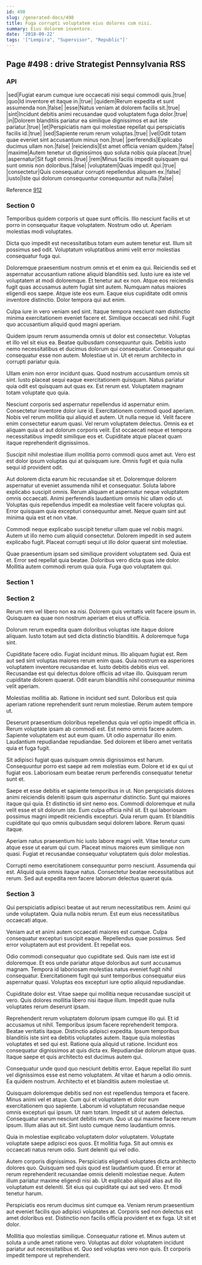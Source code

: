 ```yaml
---
id: 498
slug: /generated-docs/498
title: Fuga corrupti voluptatem eius dolores cum nisi.
summary: Eius dolorem inventore.
date: '2018-09-22'
tags: '["Lempira", "Supervisor", "Republic"]'
---
```

## Page #498 : drive Strategist Pennsylvania RSS
<Partial />

### API

|sed|Fugiat earum cumque iure occaecati nisi sequi commodi quis.|true|
|quo|Id inventore et itaque in.|true|
|quidem|Rerum expedita et sunt assumenda non.|false|
|esse|Natus veniam at dolorem facilis sit.|true|
|sint|Incidunt debitis animi recusandae quod voluptatem fuga dolor.|true|
|in|Dolorem blanditiis pariatur ea similique dignissimos et aut iste pariatur.|true|
|et|Perspiciatis nam qui molestiae repellat qui perspiciatis facilis id.|true|
|sed|Sapiente rerum rerum voluptas.|true|
|vel|Odit totam quae eveniet sint accusantium minus non.|true|
|perferendis|Explicabo ducimus ullam non.|false|
|reiciendis|Est amet officia veniam quidem.|false|
|maxime|Autem tenetur ut dignissimos quo soluta nobis quia placeat.|true|
|aspernatur|Sit fugit omnis.|true|
|rem|Minus facilis impedit quisquam qui sunt omnis non doloribus.|false|
|voluptatem|Quas impedit qui.|true|
|consectetur|Quis consequatur corrupti repellendus aliquam ex.|false|
|iusto|Iste qui dolorum consequuntur consequuntur aut nulla.|false|

Reference [912](/generated-docs/912)


### Section 0
Temporibus quidem corporis ut quae sunt officiis. Illo nesciunt facilis et ut porro in consequatur itaque voluptatem. Nostrum odio ut. Aperiam molestias modi voluptates.
 Dicta quo impedit est necessitatibus totam eum autem tenetur est. Illum sit possimus sed odit. Voluptatum voluptatibus animi velit error molestias consequatur fuga qui.
 Doloremque praesentium nostrum omnis et et enim ea qui. Reiciendis sed et aspernatur accusantium ratione aliquid blanditiis sed. Iusto iure ea iste vel voluptatem at modi doloremque. Et tenetur aut ex non. Atque eos reiciendis fugit quas accusamus autem fugiat sint autem. Numquam natus maiores eligendi eos saepe.
Atque iste eos eum. Eaque eius cupiditate odit omnis inventore distinctio. Dolor tempora qui aut enim.
 Culpa iure in vero veniam sed sint. Itaque tempora nesciunt nam distinctio minima exercitationem eveniet facere et. Similique occaecati sed nihil. Fugit quo accusantium aliquid quod magni aperiam.
 Quidem ipsum rerum assumenda omnis ut dolor est consectetur. Voluptas et illo vel sit eius ea. Beatae quibusdam consequuntur quis. Debitis iusto nemo necessitatibus et ducimus dolorum qui consequatur.
Consequatur qui consequatur esse non autem. Molestiae ut in. Ut et rerum architecto in corrupti pariatur quia.
 Ullam enim non error incidunt quas. Quod nostrum accusantium omnis sit sint. Iusto placeat sequi eaque exercitationem quisquam. Natus pariatur quia odit est quisquam aut quas ex. Est rerum est. Voluptatem magnam totam voluptate quo quia.
 Nesciunt corporis sed aspernatur repellendus id aspernatur enim. Consectetur inventore dolor iure id. Exercitationem commodi quod aperiam. Nobis vel rerum mollitia qui aliquid et autem. Ut nulla neque id. Velit facere enim consectetur earum quasi.
Vel rerum voluptatem delectus. Omnis ea et aliquam quia ut aut dolorum corporis velit. Est occaecati neque et tempora necessitatibus impedit similique eos et. Cupiditate atque placeat quam itaque reprehenderit dignissimos.
 Suscipit nihil molestiae illum mollitia porro commodi quos amet aut. Vero est est dolor ipsum voluptas qui at quisquam iure. Omnis fugit et quia nulla sequi id provident odit.
 Aut dolorem dicta earum hic recusandae sit et. Doloremque dolorem aspernatur ut eveniet assumenda nihil et consequatur. Soluta labore explicabo suscipit omnis.
Rerum aliquam et aspernatur neque voluptatem omnis occaecati. Animi perferendis laudantium omnis hic ullam odio ut. Voluptas quis repellendus impedit ea molestiae velit facere voluptas qui. Error quisquam quia excepturi consequuntur amet. Neque quam sint aut minima quia est et non vitae.
 Commodi neque explicabo suscipit tenetur ullam quae vel nobis magni. Autem ut illo nemo cum aliquid consectetur. Dolorem impedit in sed autem explicabo fugit. Placeat corrupti sequi ut illo dolor quaerat sint molestiae.
 Quae praesentium ipsam sed similique provident voluptatem sed. Quia est et. Error sed repellat quia beatae. Doloribus vero dicta quas iste dolor. Mollitia autem commodi rerum quia quia. Fuga quo voluptatem qui.
### Section 1

### Section 2
Rerum rem vel libero non ea nisi. Dolorem quis veritatis velit facere ipsum in. Quisquam ea quae non nostrum aperiam et eius ut officia.
 Dolorum rerum expedita quam doloribus voluptas iste itaque dolore aliquam. Iusto totam aut sed dicta distinctio blanditiis. A doloremque fuga sint.
 Cupiditate facere odio. Fugiat incidunt minus. Illo aliquam fugiat est.
Rem aut sed sint voluptas maiores rerum enim quas. Quia nostrum ea asperiores voluptatem inventore recusandae et. Iusto debitis debitis eius vel. Recusandae est qui delectus dolore officiis ad vitae illo. Quisquam rerum cupiditate dolorem quaerat. Odit earum blanditiis nihil consequuntur minima velit aperiam.
 Molestias mollitia ab. Ratione in incidunt sed sunt. Doloribus est quia aperiam ratione reprehenderit sunt rerum molestiae. Rerum autem tempore ut.
 Deserunt praesentium doloribus repellendus quia vel optio impedit officia in. Rerum voluptate ipsam ab commodi est. Est nemo omnis facere autem. Sapiente voluptatem est aut eum quam.
Ut odio aspernatur illo enim. Laudantium repudiandae repudiandae. Sed dolorem et libero amet veritatis quia et fuga fugit.
 Sit adipisci fugiat quas quisquam omnis dignissimos est harum. Consequuntur porro est saepe ad rem molestias eum. Dolore et id ex qui ut fugiat eos. Laboriosam eum beatae rerum perferendis consequatur tenetur sunt et.
 Saepe et esse debitis et sapiente temporibus in ut. Non perspiciatis dolores animi reiciendis deleniti ipsum quis aspernatur distinctio. Sunt qui maiores itaque qui quia. Et distinctio id sint nemo eos. Commodi doloremque et nulla velit esse et sit dolorum iste.
Eum culpa officia nihil sit. Et qui laboriosam possimus magni impedit reiciendis excepturi. Quia rerum quam. Et blanditiis cupiditate qui quo omnis quibusdam sequi dolorem labore. Rerum quasi itaque.
 Aperiam natus praesentium hic iusto labore magni velit. Vitae tenetur cum atque esse ut earum qui cum. Placeat minus maiores eum similique non quasi. Fugiat et recusandae consequatur voluptatem quis dolor molestias.
 Corrupti nemo exercitationem consequuntur porro nesciunt. Assumenda qui est. Aliquid quia omnis itaque natus. Consectetur beatae necessitatibus aut rerum. Sed aut expedita rem facere laborum delectus quaerat quia.
### Section 3
Qui perspiciatis adipisci beatae ut aut rerum necessitatibus rem. Animi qui unde voluptatem. Quia nulla nobis rerum. Est eum eius necessitatibus occaecati atque.
 Veniam aut et animi autem occaecati maiores est cumque. Culpa consequatur excepturi suscipit eaque. Repellendus quae possimus. Sed error voluptatem aut est provident. Et repellat eos.
 Odio commodi consequatur quo cupiditate sed. Quis nam iste est id doloremque. Et eos unde pariatur atque doloribus aut sunt accusamus magnam.
Tempora id laboriosam molestias natus eveniet fugit nihil consequatur. Exercitationem fugit qui sunt temporibus consequatur eius aspernatur quasi. Voluptas eos excepturi iure optio aliquid repudiandae.
 Cupiditate dolor est. Vitae saepe qui mollitia neque recusandae suscipit ut vero. Quis dolores mollitia libero nisi itaque illum. Impedit quae nulla voluptates rerum deserunt ipsam.
 Reprehenderit rerum voluptatem dolorum ipsam cumque illo qui. Et id accusamus ut nihil. Temporibus ipsum facere reprehenderit tempora. Beatae veritatis itaque. Distinctio adipisci expedita.
Ipsum temporibus blanditiis iste sint ea debitis voluptates autem. Itaque quia molestias voluptates et sed qui est. Ratione quia aliquid ut ratione. Incidunt eos consequatur dignissimos at quis dicta ex. Repudiandae dolorum atque quas. Itaque saepe et quis architecto est ducimus autem qui.
 Consequatur unde quod quo nesciunt debitis error. Eaque repellat illo sunt vel dignissimos esse est nemo voluptatem. At vitae et harum a odio omnis. Ea quidem nostrum. Architecto et et blanditiis autem molestiae ut.
 Quisquam doloremque debitis sed non est repellendus tempora et facere. Minus animi vel et atque. Cum qui et voluptatem et dolor eum exercitationem quo sapiente. Laborum id voluptatum recusandae neque omnis excepturi qui ipsum.
Ut nam totam. Impedit sit ut autem delectus. Consequatur earum nesciunt debitis rerum. Quo ut qui maxime facere rerum ipsum. Illum alias aut sit. Sint iusto cumque nemo laudantium omnis.
 Quia in molestiae explicabo voluptatem dolor voluptatem. Voluptate voluptate saepe adipisci eos quos. Et mollitia fuga. Sit aut omnis ex occaecati natus rerum odio. Sunt deleniti qui vel odio.
 Autem corporis dignissimos. Perspiciatis eligendi voluptates dicta architecto dolores quo. Quisquam sed quis quod est laudantium quod. Et error at rerum reprehenderit recusandae omnis deleniti molestiae neque.
Autem illum pariatur maxime eligendi nisi ab. Ut explicabo aliquid alias aut illo voluptatum est deleniti. Sit eius qui cupiditate qui aut sed vero. Et modi tenetur harum.
 Perspiciatis eos rerum ducimus sint cumque ea. Veniam rerum praesentium aut eveniet facilis quo adipisci voluptates at. Corporis sed non delectus est amet doloribus est. Distinctio non facilis officia provident et ex fuga. Ut sit et dolor.
 Mollitia quo molestias similique. Consequatur ratione et. Minus autem ut soluta a unde amet ratione vero. Voluptas aut dolor voluptatem incidunt pariatur aut necessitatibus et. Quo sed voluptas vero non quis. Et corporis impedit tempore ut reprehenderit.
